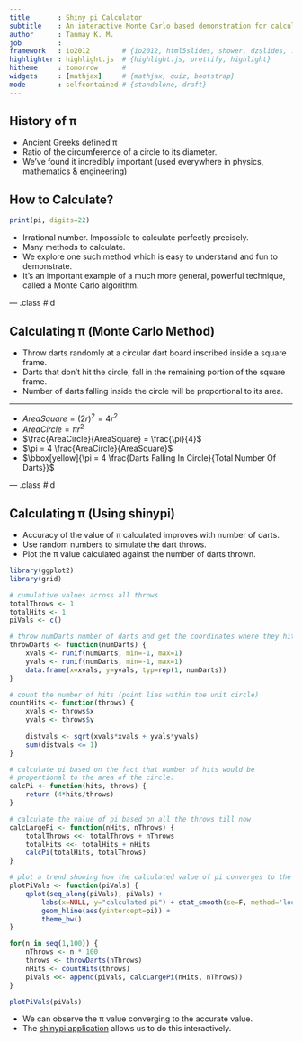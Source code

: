 ```yaml
---
title       : Shiny pi Calculator
subtitle    : An interactive Monte Carlo based demonstration for calculating pi
author      : Tanmay K. M.
job         : 
framework   : io2012        # {io2012, html5slides, shower, dzslides, ...}
highlighter : highlight.js  # {highlight.js, prettify, highlight}
hitheme     : tomorrow      # 
widgets     : [mathjax]     # {mathjax, quiz, bootstrap}
mode        : selfcontained # {standalone, draft}
---
```


## History of &pi;

- Ancient Greeks defined &pi; 
- Ratio of the circumference of a circle to its diameter. 
- We've found it incredibly important (used everywhere in physics, mathematics &amp; engineering)

## How to Calculate?
```r
print(pi, digits=22)
```
- Irrational number. Impossible to calculate perfectly precisely.
- Many methods to calculate.
- We explore one such method which is easy to understand and fun to demonstrate.
- It's an important example of a much more general, powerful technique, called a Monte Carlo algorithm.

--- .class #id 

## Calculating &pi; (Monte Carlo Method)
- Throw darts randomly at a circular dart board inscribed inside a square frame.
- Darts that don't hit the circle, fall in the remaining portion of the square frame.
- Number of darts falling inside the circle will be proportional to its area.

<hr/>
- $AreaSquare = (2r)^2 = 4 r^2$
- $AreaCircle = \pi r^2$
- $\frac{AreaCircle}{AreaSquare} = \frac{\pi}{4}$
- $\pi = 4 \frac{AreaCircle}{AreaSquare}$
- $\bbox[yellow]{\pi = 4 \frac{Darts Falling In Circle}{Total Number Of Darts}}$


--- .class #id 

## Calculating &pi; (Using shinypi)
- Accuracy of the value of &pi; calculated improves with number of darts.
- Use random numbers to simulate the dart throws.
- Plot the &pi; value calculated against the number of darts thrown.

```r
library(ggplot2)
library(grid)

# cumulative values across all throws
totalThrows <- 1
totalHits <- 1
piVals <- c()

# throw numDarts number of darts and get the coordinates where they hit
throwDarts <- function(numDarts) {
    xvals <- runif(numDarts, min=-1, max=1)
    yvals <- runif(numDarts, min=-1, max=1)
    data.frame(x=xvals, y=yvals, typ=rep(1, numDarts))
}

# count the number of hits (point lies within the unit circle)
countHits <- function(throws) {
    xvals <- throws$x
    yvals <- throws$y
    
    distvals <- sqrt(xvals*xvals + yvals*yvals)
    sum(distvals <= 1)
}

# calculate pi based on the fact that number of hits would be 
# propertional to the area of the circle.
calcPi <- function(hits, throws) {
    return (4*hits/throws)
}

# calculate the value of pi based on all the throws till now
calcLargePi <- function(nHits, nThrows) {
    totalThrows <<- totalThrows + nThrows
    totalHits <<- totalHits + nHits
    calcPi(totalHits, totalThrows)
}

# plot a trend showing how the calculated value of pi converges to the actual value
plotPiVals <- function(piVals) {
    qplot(seq_along(piVals), piVals) +
        labs(x=NULL, y="calculated pi") + stat_smooth(se=F, method='loess') + 
        geom_hline(aes(yintercept=pi)) +
        theme_bw()
}

for(n in seq(1,100)) {
    nThrows <- n * 100
    throws <- throwDarts(nThrows)
    nHits <- countHits(throws)
    piVals <<- append(piVals, calcLargePi(nHits, nThrows))        
}

plotPiVals(piVals)
```

- We can observe the &pi; value converging to the accurate value.
- The [shinypi application](https://tanmaykm.shinyapps.io/shinypi/) allows us to do this interactively.

